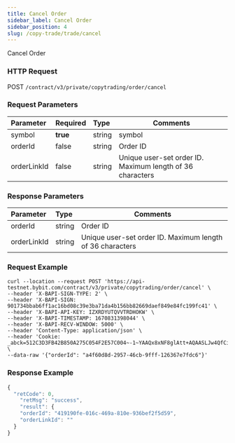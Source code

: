 ```yaml
---
title: Cancel Order
sidebar_label: Cancel Order
sidebar_position: 4
slug: /copy-trade/trade/cancel
---
```


Cancel Order

### HTTP Request
POST `/contract/v3/private/copytrading/order/cancel`

### Request Parameters
| Parameter | Required | Type | Comments|
|:----- |:-------|:-----|------ |
|symbol |**true** |string |symbol |
|orderId |false |string |Order ID |
|orderLinkId |false |string |Unique user-set order ID. Maximum length of 36 characters |

### Response Parameters
| Parameter | Type | Comments|
|:----- |:-----|----- |
|orderId |string |Order ID |
|orderLinkId |string |Unique user-set order ID. Maximum length of 36 characters |

### Request Example

<Tabs>
<TabItem value="console" label="Console">

```http
curl --location --request POST 'https://api-testnet.bybit.com/contract/v3/private/copytrading/order/cancel' \
--header 'X-BAPI-SIGN-TYPE: 2' \
--header 'X-BAPI-SIGN: 901734bbab6ff1ac16bd08c39e3ba71da4b156bb82669daef849e84fc199fc41' \
--header 'X-BAPI-API-KEY: IZXRDYUTQVVTRDHOKW' \
--header 'X-BAPI-TIMESTAMP: 1670831398044' \
--header 'X-BAPI-RECV-WINDOW: 5000' \
--header 'Content-Type: application/json' \
--header 'Cookie: _abck=512C3D3FB42B850A275C054F2E57C004~-1~YAAQx8xNF8glAtt+AQAASLJw4QfCi9KA5o1iJaqNunJrSu6+D3rltm7ueRKEJHA83Rd59coJrjlnfhUQNBDakd09oETfoGfnqq9WpevA1M3IAsACPk9LIZpl5gEPOmRU2g9bFIgG8SYMSDmCs4ExED6/tyR84kYDpO9x8nRSQnW+NOIjf2+YVyOubDdebIqwjlYCNjBuS09x/awAwdjDjm8sUMZEvotXhSm9vxQt8a8FG9qQfHuvNwWnq5MiqDYIPli+zGIiB5o/A/rjR/RxP02P3hls0BZzIdg42ekt7QlLJ748gGV0jq6jugAr53vs+RkOzmVeKYelF8R27sA2Kj37rgjmY7EB2p2MyHZGPzcFUgm9JbEUrQ==~-1~-1~-1' \
--data-raw '{"orderId": "a4f60d8d-2957-46cb-9fff-126367e7fdc6"}'
```

</TabItem>
</Tabs>

### Response Example

<Tabs>
<TabItem value="js linear" label="linear">

```javascript
{
  "retCode": 0,
    "retMsg": "success",
    "result": {
    "orderId": "419190fe-016c-469a-810e-936bef2f5d59",
    "orderLinkId": ""
  }
}
```
</TabItem>
</Tabs>